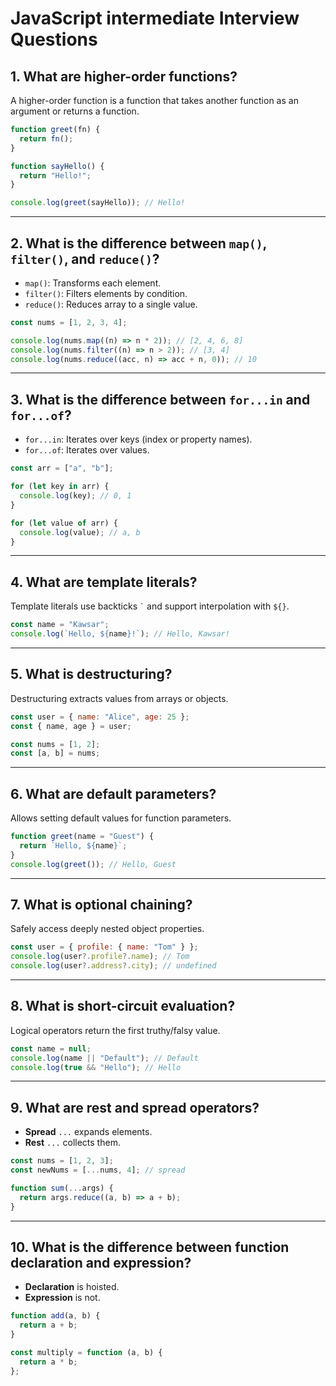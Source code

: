 # JavaScript intermediate Interview Questions

## 1. What are higher-order functions?

A higher-order function is a function that takes another function as an argument or returns a function.

```js
function greet(fn) {
  return fn();
}

function sayHello() {
  return "Hello!";
}

console.log(greet(sayHello)); // Hello!
```

---

## 2. What is the difference between `map()`, `filter()`, and `reduce()`?

- `map()`: Transforms each element.
- `filter()`: Filters elements by condition.
- `reduce()`: Reduces array to a single value.

```js
const nums = [1, 2, 3, 4];

console.log(nums.map((n) => n * 2)); // [2, 4, 6, 8]
console.log(nums.filter((n) => n > 2)); // [3, 4]
console.log(nums.reduce((acc, n) => acc + n, 0)); // 10
```

---

## 3. What is the difference between `for...in` and `for...of`?

- `for...in`: Iterates over keys (index or property names).
- `for...of`: Iterates over values.

```js
const arr = ["a", "b"];

for (let key in arr) {
  console.log(key); // 0, 1
}

for (let value of arr) {
  console.log(value); // a, b
}
```

---

## 4. What are template literals?

Template literals use backticks `` ` `` and support interpolation with `${}`.

```js
const name = "Kawsar";
console.log(`Hello, ${name}!`); // Hello, Kawsar!
```

---

## 5. What is destructuring?

Destructuring extracts values from arrays or objects.

```js
const user = { name: "Alice", age: 25 };
const { name, age } = user;

const nums = [1, 2];
const [a, b] = nums;
```

---

## 6. What are default parameters?

Allows setting default values for function parameters.

```js
function greet(name = "Guest") {
  return `Hello, ${name}`;
}
console.log(greet()); // Hello, Guest
```

---

## 7. What is optional chaining?

Safely access deeply nested object properties.

```js
const user = { profile: { name: "Tom" } };
console.log(user?.profile?.name); // Tom
console.log(user?.address?.city); // undefined
```

---

## 8. What is short-circuit evaluation?

Logical operators return the first truthy/falsy value.

```js
const name = null;
console.log(name || "Default"); // Default
console.log(true && "Hello"); // Hello
```

---

## 9. What are rest and spread operators?

- **Spread** `...` expands elements.
- **Rest** `...` collects them.

```js
const nums = [1, 2, 3];
const newNums = [...nums, 4]; // spread

function sum(...args) {
  return args.reduce((a, b) => a + b);
}
```

---

## 10. What is the difference between function declaration and expression?

- **Declaration** is hoisted.
- **Expression** is not.

```js
function add(a, b) {
  return a + b;
}

const multiply = function (a, b) {
  return a * b;
};
```
